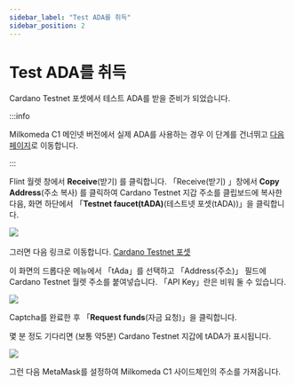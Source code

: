 ```yaml
---
sidebar_label: "Test ADA를 취득"
sidebar_position: 2
---
```


# Test ADA를 취득

Cardano Testnet 포셋에서 테스트 ADA를 받을 준비가 되었습니다.

:::info

Milkomeda C1 메인넷 버전에서 실제 ADA를 사용하는 경우 이 단계를 건너뛰고 [다음 페이지](./configuring-metamask-for-devs)로 이동합니다.

:::

Flint 월렛 창에서 **Receive**(받기) 를 클릭합니다. 「Receive(받기) 」창에서 **Copy Address**(주소 복사) 를 클릭하여 Cardano Testnet 지갑 주소를 클립보드에 복사한 다음, 화면 하단에서 「**Testnet faucet(tADA)**(테스트넷 포셋(tADA))」을 클릭합니다.

![](/img/flint-copy-tada-receive-address.png)​

그러면 다음 링크로 이동합니다. [Cardano Testnet 포셋](https://testnets.cardano.org/en/testnets/cardano/tools/faucet/)

이 화면의 드롭다운 메뉴에서 「tAda」를 선택하고 「Address(주소)」 필드에 Cardano Testnet 월렛 주소를 붙여넣습니다. 「API Key」란은 비워 둘 수 있습니다.

![](/img/cardano-testnet-faucet.png)

Captcha를 완료한 후 「**Request funds**(자금 요청)」을 클릭합니다.

몇 분 정도 기다리면 (보통 약5분) Cardano Testnet 지갑에 tADA가 표시됩니다.

![](/img/flint-confirm-tada-balance.png)

그런 다음 MetaMask를 설정하여 Milkomeda C1 사이드체인의 주소를 가져옵니다.
